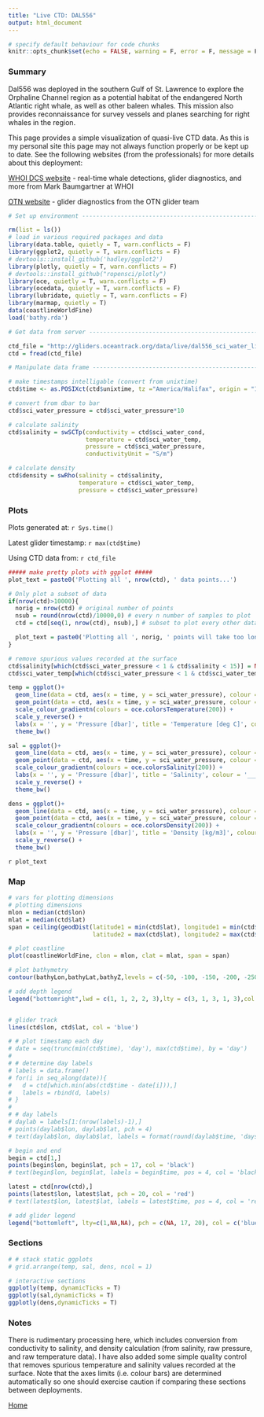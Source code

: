 ```yaml
---
title: "Live CTD: DAL556"
output: html_document
---
```


```r
# specify default behaviour for code chunks
knitr::opts_chunk$set(echo = FALSE, warning = F, error = F, message = F, fig.height = 5, fig.width = 7)
```

### Summary

Dal556 was deployed in the southern Gulf of St. Lawrence to explore the Orphaline Channel region as a potential habitat of the endangered North Atlantic right whale, as well as other baleen whales. This mission also provides reconnaissance for survey vessels and planes searching for right whales in the region. 

This page provides a simple visualization of quasi-live CTD data. As this is my personal site this page may not always function properly or be kept up to date. See the following websites (from the professionals) for more details about this deployment: 

[WHOI DCS website](http://dcs.whoi.edu/dal0617_dal556/dal0617_dal556.shtml) - real-time whale detections, glider diagnostics, and more from Mark Baumgartner at WHOI

[OTN website](http://gliders.oceantrack.org/deployments.php?mission_id=74>) - glider diagnostics from the OTN glider team

```r

# Set up environment ------------------------------------------------------

rm(list = ls())
# load in various required packages and data
library(data.table, quietly = T, warn.conflicts = F)
library(ggplot2, quietly = T, warn.conflicts = F)
# devtools::install_github('hadley/ggplot2')
library(plotly, quietly = T, warn.conflicts = F)
# devtools::install_github("ropensci/plotly")
library(oce, quietly = T, warn.conflicts = F)
library(ocedata, quietly = T, warn.conflicts = F)
library(lubridate, quietly = T, warn.conflicts = F)
library(marmap, quietly = T)
data(coastlineWorldFine)
load('bathy.rda')
```

```r
# Get data from server ----------------------------------------------------

ctd_file = "http://gliders.oceantrack.org/data/live/dal556_sci_water_live.csv"
ctd = fread(ctd_file)

# Manipulate data frame ---------------------------------------------------

# make timestamps intelligable (convert from unixtime)
ctd$time <- as.POSIXct(ctd$unixtime, tz ="America/Halifax", origin = "1970-01-01 00:00:00")

# convert from dbar to bar
ctd$sci_water_pressure = ctd$sci_water_pressure*10

# calculate salinity
ctd$salinity = swSCTp(conductivity = ctd$sci_water_cond, 
                      temperature = ctd$sci_water_temp,
                      pressure = ctd$sci_water_pressure,
                      conductivityUnit = "S/m")

# calculate density
ctd$density = swRho(salinity = ctd$salinity, 
                    temperature = ctd$sci_water_temp, 
                    pressure = ctd$sci_water_pressure)
```

### Plots

Plots generated at: `r Sys.time()`

Latest glider timestamp: `r max(ctd$time)`

Using CTD data from: `r ctd_file`

```r
##### make pretty plots with ggplot #####
plot_text = paste0('Plotting all ', nrow(ctd), ' data points...')

# Only plot a subset of data 
if(nrow(ctd)>10000){
  norig = nrow(ctd) # original number of points
  nsub = round(nrow(ctd)/10000,0) # every n number of samples to plot
  ctd = ctd[seq(1, nrow(ctd), nsub),] # subset to plot every other data point

  plot_text = paste0('Plotting all ', norig, ' points will take too long. Plotting every ', nsub, ' points instead...')
}

# remove spurious values recorded at the surface
ctd$salinity[which(ctd$sci_water_pressure < 1 & ctd$salinity < 15)] = NA
ctd$sci_water_temp[which(ctd$sci_water_pressure < 1 & ctd$sci_water_temp <= 0)] = NA

temp = ggplot()+
  geom_line(data = ctd, aes(x = time, y = sci_water_pressure), colour = 'grey', na.rm = TRUE)+
  geom_point(data = ctd, aes(x = time, y = sci_water_pressure, colour = sci_water_temp), na.rm = TRUE)+
  scale_colour_gradientn(colours = oce.colorsTemperature(200)) +
  scale_y_reverse() +
  labs(x = '', y = 'Pressure [dbar]', title = 'Temperature [deg C]', colour = '_______')+
  theme_bw()

sal = ggplot()+
  geom_line(data = ctd, aes(x = time, y = sci_water_pressure), colour = 'grey', na.rm = TRUE)+
  geom_point(data = ctd, aes(x = time, y = sci_water_pressure, colour = salinity), na.rm = TRUE)+
  scale_colour_gradientn(colours = oce.colorsSalinity(200)) +
  labs(x = '', y = 'Pressure [dbar]', title = 'Salinity', colour = '_______')+
  scale_y_reverse() +
  theme_bw()

dens = ggplot()+
  geom_line(data = ctd, aes(x = time, y = sci_water_pressure), colour = 'grey', na.rm = TRUE)+
  geom_point(data = ctd, aes(x = time, y = sci_water_pressure, colour = density), na.rm = TRUE)+
  scale_colour_gradientn(colours = oce.colorsDensity(200)) +
  labs(x = '', y = 'Pressure [dbar]', title = 'Density [kg/m3]', colour = '_______')+
  scale_y_reverse() +
  theme_bw()
```

`r plot_text`

### Map

```r

# vars for plotting dimensions
# plotting dimensions
mlon = median(ctd$lon)
mlat = median(ctd$lat)
span = ceiling(geodDist(latitude1 = min(ctd$lat), longitude1 = min(ctd$lon),
                        latitude2 = max(ctd$lat), longitude2 = max(ctd$lon)))*2

# plot coastline
plot(coastlineWorldFine, clon = mlon, clat = mlat, span = span)

# plot bathymetry
contour(bathyLon,bathyLat,bathyZ,levels = c(-50, -100, -150, -200, -250),lwd = c(1, 1, 2, 2, 3),lty = c(3, 1, 3, 1, 3),drawlabels = TRUE,add = TRUE,col = 'darkgray')

# add depth legend
legend("bottomright",lwd = c(1, 1, 2, 2, 3),lty = c(3, 1, 3, 1, 3),col = 'darkgray',seg.len = 3,cex = 0.7,title = "Depth [m]",legend = c("50", "100", "150", "200", "250"),bg= "white")


# glider track
lines(ctd$lon, ctd$lat, col = 'blue')

# # plot timestamp each day
# date = seq(trunc(min(ctd$time), 'day'), max(ctd$time), by = 'day')
# 
# # determine day labels
# labels = data.frame()
# for(i in seq_along(date)){
#   d = ctd[which.min(abs(ctd$time - date[i])),]
#   labels = rbind(d, labels)
# }
# 
# # day labels
# daylab = labels[1:(nrow(labels)-1),]
# points(daylab$lon, daylab$lat, pch = 4)
# text(daylab$lon, daylab$lat, labels = format(round(daylab$time, 'days'), '%d-%b'), pos = 4)

# begin and end
begin = ctd[1,]
points(begin$lon, begin$lat, pch = 17, col = 'black')
# text(begin$lon, begin$lat, labels = begin$time, pos = 4, col = 'black')

latest = ctd[nrow(ctd),]
points(latest$lon, latest$lat, pch = 20, col = 'red')
# text(latest$lon, latest$lat, labels = latest$time, pos = 4, col = 'red')

# add glider legend
legend("bottomleft", lty=c(1,NA,NA), pch = c(NA, 17, 20), col = c('blue', 'black', 'red'), c('Track', paste0('Start: ', begin$time), paste0('Latest: ', latest$time)), cex = 0.7, title = 'Glider:')
```

### Sections

``` r
# # stack static ggplots
# grid.arrange(temp, sal, dens, ncol = 1)

# interactive sections
ggplotly(temp, dynamicTicks = T)
ggplotly(sal,dynamicTicks = T)
ggplotly(dens,dynamicTicks = T)
```

### Notes

There is rudimentary processing here, which includes conversion from conductivity to salinity, and density calculation (from salinity, raw pressure, and raw temperature data). I have also added some simple quality control that removes spurious temperature and salinity values recorded at the surface. Note that the axes limits (i.e. colour bars) are determined automatically so one should exercise caution if comparing these sections between deployments.

[Home](http://hansenjohnson.org/)
